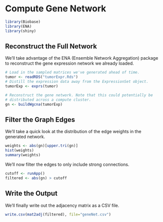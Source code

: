 Compute Gene Network
========================================================

```r
library(Biobase)
library(ENA)
library(shiny)
```

## Reconstruct the Full Network

We'll take advantage of the ENA (Ensemble Network Aggregation) package to reconstruct the gene expression network we already loaded.

```r
# Load in the sampled matrices we've generated ahead of time.
tumor <- readRDS("tumorExpr.Rds")
# Distill the expression data away from the ExpressionSet object.
tumorExp <- exprs(tumor)

# Reconstruct the gene network. Note that this could potentially be
# distributed across a compute cluster.
gn <- buildWgcna(tumorExp)
```

## Filter the Graph Edges

We'll take a quick look at the distribution of the edge weights in the generated network.

```r
weights <- abs(gn)[upper.tri(gn)]
hist(weights)
summary(weights)
```

We'll now filter the edges to only include strong connections.

```r
cutoff <- runApp()
filtered <- abs(gn) > cutoff
```

## Write the Output

We'll finally write out the adjacency matrix as a CSV file.

```r
write.csv(mat2adj(filtered), file="geneNet.csv")
```
